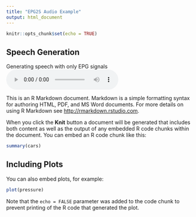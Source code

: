 ```yaml
---
title: "EPG2S Audio Example"
output: html_document
---
```


```r
knitr::opts_chunk$set(echo = TRUE)
```

## Speech Generation 

Generating speech with only EPG signals 
![](audio/EPG_ONLY_0dB_TMHINT_01_01.wav)

This is an R Markdown document. Markdown is a simple formatting syntax for authoring HTML, PDF, and MS Word documents. For more details on using R Markdown see <http://rmarkdown.rstudio.com>.

When you click the **Knit** button a document will be generated that includes both content as well as the output of any embedded R code chunks within the document. You can embed an R code chunk like this:

```r
summary(cars)
```

## Including Plots

You can also embed plots, for example:

```r
plot(pressure)
```

Note that the `echo = FALSE` parameter was added to the code chunk to prevent printing of the R code that generated the plot.

